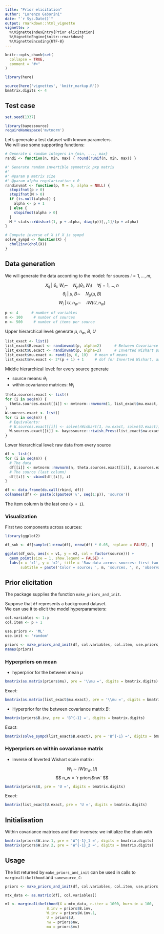 ```yaml
---
title: "Prior elicitation"
author: "Lorenzo Gaborini"
date: "`r Sys.Date()`"
output: rmarkdown::html_vignette
vignette: >
  %\VignetteIndexEntry{Prior elicitation}
  %\VignetteEngine{knitr::rmarkdown}
  %\VignetteEncoding{UTF-8}
---
```


```r
knitr::opts_chunk$set(
  collapse = TRUE,
  comment = "#>"
)

library(here)

source(here('vignettes', 'knitr_markup.R'))
bmatrix.digits <- 4
```

## Test case

```r
set.seed(1337)

library(bayessource)
requireNamespace('mvtnorm')
```


Let's generate a test dataset with known parameters.      
We will use some supporting functions:

```r
# Generate n random integers in {min, ..., max}
randi <- function(n, min, max) { round(runif(n, min, max)) }

#' Generate random invertible symmetric pxp matrix
#'
#' @param p matrix size
#' @param alpha regularization > 0
randinvmat <- function(p, M = 5, alpha = NULL) {
  stopifnot(p > 0)
  stopifnot(M > 0)
  if (is.null(alpha)) {
    alpha <- p + 1
  } else {
    stopifnot(alpha > 0)
  }
  M * stats::rWishart(1, p + alpha, diag(p))[,,1]/(p + alpha)
}

# Compute inverse of X if X is sympd
solve_sympd <- function(X) {
  chol2inv(chol(X))
}
```
## Data generation

We will generate the data according to the model: for sources $i = 1, \ldots, m$,

$$X_{ij} \; | \; \theta_i, \; W_i \sim \quad N_p(\theta_i, W_i) \quad \forall j = 1, \ldots, n $$
$$\theta_i \; | \; \mu, B \sim \quad N_p(\mu, B)$$
$$W_i \; | \; U, n_w \sim \quad IW(U, n_w)$$

```r
p <- 4      # number of variables
m <- 100     # number of sources
n <- 500     # number of items per source
```

Upper hierarchical level: generate $\mu$, $n_w$, $B$, $U$

```r
list_exact <- list()
list_exact$B.exact <- randinvmat(p, alpha=2)      # Between Covariance matrix
list_exact$U.exact <- randinvmat(p, alpha=2)      # Inverted Wishart parameter
list_exact$mu.exact <- randi(p, 0, 10)   # mean of means
list_exact$nw.exact <- 2*(p + 1) + 1     # dof for Inverted Wishart, as small as possible
```

Middle hierarchical level: for every source generate

- source means: $\theta_i$
- within covariance matrices: $W_i$

```r
theta.sources.exact <- list()
for (i in seq(m)) {
  theta.sources.exact[[i]] <- mvtnorm::rmvnorm(1, list_exact$mu.exact, list_exact$B.exact)
}
W.sources.exact <- list()
for (i in seq(m)) {
  # Equivalents:
  # W.sources.exact[[i]] <- solve(rWishart(1, nw.exact, solve(U.exact))[,,1])
  W.sources.exact[[i]] <- bayessource::riwish_Press(list_exact$nw.exact, list_exact$U.exact)
}
```

Lower hierarchical level: raw data from every source

```r
df <- list()
for (i in seq(m)) {
  # The data
  df[[i]] <- mvtnorm::rmvnorm(n, theta.sources.exact[[i]], W.sources.exact[[i]])
  # The source (last column)
  df[[i]] <- cbind(df[[i]], i)
}

df <- data.frame(do.call(rbind, df))
colnames(df) <- paste(c(paste0('v', seq(1:p)), 'source'))
```

The item column is the last one (`p + 1`).

### Visualization

First two components across sources:

```r
library(ggplot2)

df_sub <- df[sample(1:nrow(df), nrow(df) * 0.05, replace = FALSE), ]

ggplot(df_sub, aes(x = v1, y = v2, col = factor(source))) +
  geom_point(size = 1, show.legend = FALSE) +
  labs(x = 'x1', y = 'x2', title = 'Raw data across sources: first two components', 
       subtitle = paste('Color = source; ', m, 'sources, ', n, 'observations per source'))
```

## Prior elicitation

The package supplies the function `make_priors_and_init`.

Suppose that `df` represents a background dataset.  
We can use it to elicit the model hyperparameters:

```r
col.variables <- 1:p
col.item <- p + 1

use.priors <- 'ML'
use.init <- 'random'

priors <- make_priors_and_init(df, col.variables, col.item, use.priors, use.init)
names(priors)
```


### Hyperpriors on mean

- hyperprior for the between mean $\mu$

```r
bmatrix(as.matrix(priors$mu), pre = '\\mu =', digits = bmatrix.digits)
```

Exact: 

```r
bmatrix(as.matrix(list_exact$mu.exact), pre = '\\mu =', digits = bmatrix.digits)
```

- Hyperprior for the between covariance matrix $B$:

```r
bmatrix(priors$B.inv, pre = 'B^{-1} =', digits = bmatrix.digits)
```

Exact: 

```r
bmatrix(solve_sympd(list_exact$B.exact), pre = 'B^{-1} =', digits = bmatrix.digits)
```

### Hyperpriors on within covariance matrix

- Inverse of Inverted Wishart scale matrix:

$$ W_i \sim IW(n_w, U) $$
$$ n_w = `r priors$nw` $$

```r
bmatrix(priors$U, pre = 'U =', digits = bmatrix.digits)
```

Exact: 

```r
bmatrix(list_exact$U.exact, pre = 'U =', digits = bmatrix.digits)
```

## Initialisation

Within covariance matrices and their inverses: we initialize the chain with

```r
bmatrix(priors$W.inv.1, pre = 'W^{-1}_1 =', digits = bmatrix.digits)
bmatrix(priors$W.inv.2, pre = 'W^{-1}_2 =', digits = bmatrix.digits)
```

## Usage

The list returned by `make_priors_and_init` can be used in calls to `marginalLikelihood` and `samesource_C`:

```r
priors <- make_priors_and_init(df, col.variables, col.item, use.priors, use.init)

mtx_data <- as.matrix(df[, col.variables])

ml <- marginalLikelihood(X = mtx_data, n.iter = 1000, burn.in = 100,
                   B.inv = priors$B.inv, 
                   W.inv = priors$W.inv.1, 
                   U = priors$U, 
                   nw = priors$nw, 
                   mu = priors$mu)
```


